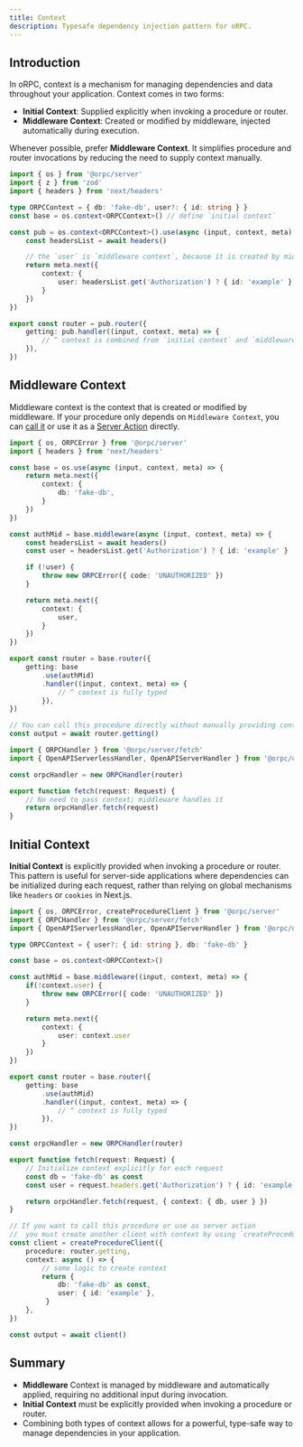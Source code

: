 ```yaml
---
title: Context
description: Typesafe dependency injection pattern for oRPC.
---
```


## Introduction

In oRPC, context is a mechanism for managing dependencies and data throughout your application. Context comes in two forms:
- **Initial Context**: Supplied explicitly when invoking a procedure or router.
- **Middleware Context**: Created or modified by middleware, injected automatically during execution.

Whenever possible, prefer **Middleware Context**. 
It simplifies procedure and router invocations by reducing the need to supply context manually.

```ts twoslash
import { os } from '@orpc/server'
import { z } from 'zod'
import { headers } from 'next/headers'

type ORPCContext = { db: 'fake-db', user?: { id: string } }
const base = os.context<ORPCContext>() // define `initial context`

const pub = os.context<ORPCContext>().use(async (input, context, meta) => {
    const headersList = await headers()

    // the `user` is `middleware context`, because it is created by middleware
    return meta.next({
        context: {
            user: headersList.get('Authorization') ? { id: 'example' } : undefined,
        }
    })
})

export const router = pub.router({
    getting: pub.handler((input, context, meta) => {
        // ^ context is combined from `initial context` and `middleware context`
    }),
})
```

## Middleware Context

Middleware context is the context that is created or modified by middleware.
If your procedure only depends on `Middleware Context`, you can 
[call it](/docs/server/client) or use it as a [Server Action](/docs/server/server-action) directly.

```ts twoslash
import { os, ORPCError } from '@orpc/server'
import { headers } from 'next/headers'

const base = os.use(async (input, context, meta) => {
    return meta.next({
        context: {
            db: 'fake-db',
        }
    })
})

const authMid = base.middleware(async (input, context, meta) => {
    const headersList = await headers()
    const user = headersList.get('Authorization') ? { id: 'example' } : undefined

    if (!user) {
        throw new ORPCError({ code: 'UNAUTHORIZED' })
    }

    return meta.next({
        context: {
            user,
        }
    })
})

export const router = base.router({
    getting: base
        .use(authMid)
        .handler((input, context, meta) => {
            // ^ context is fully typed
        }),
})

// You can call this procedure directly without manually providing context
const output = await router.getting()

import { ORPCHandler } from '@orpc/server/fetch'
import { OpenAPIServerlessHandler, OpenAPIServerHandler } from '@orpc/openapi/fetch'

const orpcHandler = new ORPCHandler(router)

export function fetch(request: Request) {
    // No need to pass context; middleware handles it
    return orpcHandler.fetch(request)
}
```

## Initial Context

**Initial Context** is explicitly provided when invoking a procedure or router. 
This pattern is useful for server-side applications where dependencies can be initialized during each request, 
rather than relying on global mechanisms like `headers` or `cookies` in Next.js.

```ts twoslash
import { os, ORPCError, createProcedureClient } from '@orpc/server'
import { ORPCHandler } from '@orpc/server/fetch'
import { OpenAPIServerlessHandler, OpenAPIServerHandler } from '@orpc/openapi/fetch'

type ORPCContext = { user?: { id: string }, db: 'fake-db' }

const base = os.context<ORPCContext>()

const authMid = base.middleware((input, context, meta) => {
    if(!context.user) {
        throw new ORPCError({ code: 'UNAUTHORIZED' })
    }

    return meta.next({
        context: {
            user: context.user
        }
    })
})

export const router = base.router({
    getting: base
        .use(authMid)
        .handler((input, context, meta) => {
            // ^ context is fully typed
        }),
})

const orpcHandler = new ORPCHandler(router)

export function fetch(request: Request) {
    // Initialize context explicitly for each request
    const db = 'fake-db' as const
    const user = request.headers.get('Authorization') ? { id: 'example' } : undefined

    return orpcHandler.fetch(request, { context: { db, user } })
}

// If you want to call this procedure or use as server action
//  you must create another client with context by using `createProcedureClient` or `createRouterClient`
const client = createProcedureClient({
    procedure: router.getting,
    context: async () => {
        // some logic to create context
        return { 
            db: 'fake-db' as const,
            user: { id: 'example' },
         }
    },
})

const output = await client()
```

## Summary

- **Middleware** Context is managed by middleware and automatically applied, requiring no additional input during invocation.
- **Initial Context** must be explicitly provided when invoking a procedure or router.
- Combining both types of context allows for a powerful, type-safe way to manage dependencies in your application.